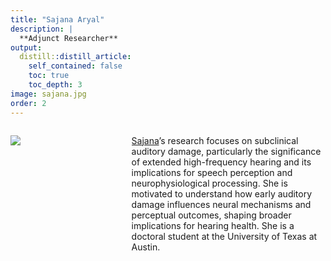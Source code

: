 ```yaml
---
title: "Sajana Aryal"
description: |
  **Adjunct Researcher** 
output:
  distill::distill_article:
    self_contained: false
    toc: true
    toc_depth: 3
image: sajana.jpg
order: 2
---
```


:::: {.columns}

::: {.column width="23.9%"}
![](sajana.jpg)
:::

::: {.column width="3%"}
<!-- empty space between image and text -->
:::

::: {.column width="60%"}
[Sajana](https://github.com/SajanaAryal)'s research focuses on subclinical auditory damage, particularly the significance of extended high-frequency hearing and its implications for speech perception and neurophysiological processing. She is motivated to understand how early auditory damage influences neural mechanisms and perceptual outcomes, shaping broader implications for hearing health. She is a doctoral student at the University of Texas at Austin.
:::

::::

